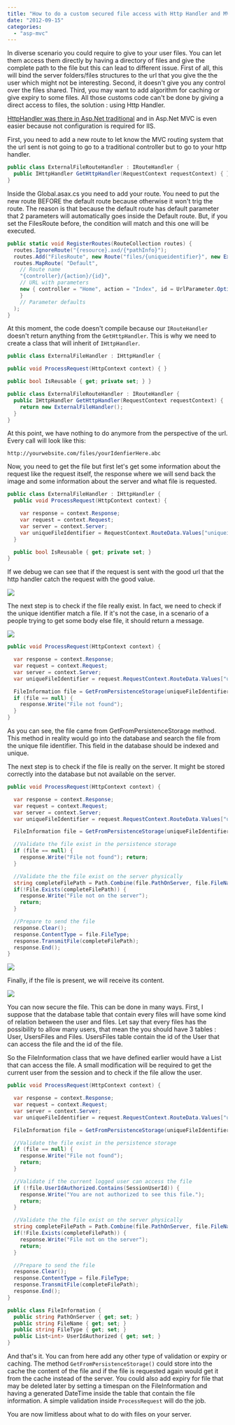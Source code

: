 ```yaml
---
title: "How to do a custom secured file access with Http Handler and MVC framework"
date: "2012-09-15"
categories: 
  - "asp-mvc"
---
```


In diverse scenario you could require to give to your user files. You can let them access them directly by having a directory of files and give the complete path to the file but this can lead to different issue. First of all, this will bind the server folders/files structures to the url that you give the the user which might not be interesting. Second, it doesn't give you any control over the files shared. Third, you may want to add algorithm for caching or give expiry to some files. All those customs code can't be done by giving a direct access to files, the solution : using Http Handler.

[HttpHandler was there in Asp.Net traditional](./how-to-access-session-information-from-httphandler-ashx-file") and in Asp.Net MVC is even easier because not configuration is required for IIS.

First, you need to add a new route to let know the MVC routing system that the url sent is not going to go to a traditional controller but to go to your http handler.


```csharp
public class ExternalFileRouteHandler : IRouteHandler { 
  public IHttpHandler GetHttpHandler(RequestContext requestContext) { } 
} 
``` 
Inside the Global.asax.cs you need to add your route. You need to put the new route BEFORE the default route because otherwise it won't trig the route. The reason is that because the default route has default parameter that 2 parameters will automatically goes inside the Default route. But, if you set the FilesRoute before, the condition will match and this one will be executed.

```csharp
public static void RegisterRoutes(RouteCollection routes) { 
  routes.IgnoreRoute("{resource}.axd/{*pathInfo}"); 
  routes.Add("FilesRoute", new Route("files/{uniqueidentifier}", new ExternalFileRouteHandler())); 
  routes.MapRoute( "Default", 
    // Route name 
    "{controller}/{action}/{id}", 
    // URL with parameters 
    new { controller = "Home", action = "Index", id = UrlParameter.Optional
    } 
    // Parameter defaults 
  );
} 
```

At this moment, the code doesn't compile because our `IRouteHandler` doesn't return anything from the `GetHttpHandler`. This is why we need to create a class that will inherit of `IHttpHandler`.


```csharp
public class ExternalFileHandler : IHttpHandler {

public void ProcessRequest(HttpContext context) { }

public bool IsReusable { get; private set; } }

public class ExternalFileRouteHandler : IRouteHandler { 
  public IHttpHandler GetHttpHandler(RequestContext requestContext) { 
    return new ExternalFileHandler(); 
  } 
} 
``` 

At this point, we have nothing to do anymore from the perspective of the url. Every call will look like this:

`http://yourwebsite.com/files/yourIdenfierHere.abc`


Now, you need to get the file but first let's get some information about the request like the request itself, the response where we will send back the image and some information about the server and what file is requested.


```csharp
public class ExternalFileHandler : IHttpHandler { 
  public void ProcessRequest(HttpContext context) {

    var response = context.Response; 
    var request = context.Request; 
    var server = context.Server; 
    var uniqueFileIdentifier = RequestContext.RouteData.Values["uniqueidentifier"].ToString(); 
  }

  public bool IsReusable { get; private set; } 
} 
```

If we debug we can see that if the request is sent with the good url that the http handler catch the request with the good value.

![](images/ExternalFileHandlerSimple-400x123.png)

The next step is to check if the file really exist. In fact, we need to check if the unique identifier match a file. If it's not the case, in a scenario of a people trying to get some body else file, it should return a message.

![](images/filenotfound.png)


```csharp
public void ProcessRequest(HttpContext context) {

  var response = context.Response; 
  var request = context.Request; 
  var server = context.Server; 
  var uniqueFileIdentifier = request.RequestContext.RouteData.Values["uniqueidentifier"].ToString();

  FileInformation file = GetFromPersistenceStorage(uniqueFileIdentifier); 
  if (file == null) { 
    response.Write("File not found"); 
  } 
} 
```

As you can see, the file came from GetFromPersistenceStorage method. This method in reality would go into the database and search the file from the unique file identifier. This field in the database should be indexed and unique.

The next step is to check if the file is really on the server. It might be stored correctly into the database but not available on the server.


```csharp
public void ProcessRequest(HttpContext context) {

  var response = context.Response; 
  var request = context.Request; 
  var server = context.Server; 
  var uniqueFileIdentifier = request.RequestContext.RouteData.Values["uniqueidentifier"].ToString();

  FileInformation file = GetFromPersistenceStorage(uniqueFileIdentifier);

  //Validate the file exist in the persistence storage 
  if (file == null) { 
    response.Write("File not found"); return; 
  }

  //Validate the the file exist on the server physically 
  string completeFilePath = Path.Combine(file.PathOnServer, file.FileName); 
  if(!File.Exists(completeFilePath)) { 
    response.Write("File not on the server"); 
    return; 
  }

  //Prepare to send the file 
  response.Clear(); 
  response.ContentType = file.FileType; 
  response.TransmitFile(completeFilePath); 
  response.End();
} 
```

![](images/filenotfoundserver.png)

Finally, if the file is present, we will receive its content.

![](images/messagefromfile.png)

You can now secure the file. This can be done in many ways. First, I suppose that the database table that contain every files will have some kind of relation between the user and files. Let say that every files has the possibility to allow many users, that mean the you should have 3 tables : User, UsersFiles and Files. UsersFiles table contain the id of the User that can access the file and the id of the file.

So the FileInformation class that we have defined earlier would have a List that can access the file. A small modification will be required to get the current user from the session and to check if the file allow the user. 

```csharp
public void ProcessRequest(HttpContext context) {

  var response = context.Response; 
  var request = context.Request; 
  var server = context.Server; 
  var uniqueFileIdentifier = request.RequestContext.RouteData.Values["uniqueidentifier"].ToString();

  FileInformation file = GetFromPersistenceStorage(uniqueFileIdentifier);

  //Validate the file exist in the persistence storage 
  if (file == null) { 
    response.Write("File not found"); 
    return; 
  }

  //Validate if the current logged user can access the file 
  if (!file.UserIdAuthorized.Contains(SessionUserId)) { 
    response.Write("You are not authorized to see this file."); 
    return; 
  }

  //Validate the the file exist on the server physically 
  string completeFilePath = Path.Combine(file.PathOnServer, file.FileName); 
  if(!File.Exists(completeFilePath)) { 
    response.Write("File not on the server"); 
    return; 
  }

  //Prepare to send the file 
  response.Clear(); 
  response.ContentType = file.FileType; 
  response.TransmitFile(completeFilePath); 
  response.End(); 
}

public class FileInformation { 
  public string PathOnServer { get; set; } 
  public string FileName { get; set; } 
  public string FileType { get; set; } 
  public List<int> UserIdAuthorized { get; set; } 
} 
```

And that's it. You can from here add any other type of validation or expiry or caching. The method `GetFromPersistenceStorage()` could store into the cache the content of the file and if the file is requested again would get it from the cache instead of the server. You could also add expiry for file that may be deleted later by setting a timespan on the FileInformation and having a generated DateTime inside the table that contain the file information. A simple validation inside `ProcessRequest` will do the job.

You are now limitless about what to do with files on your server.
